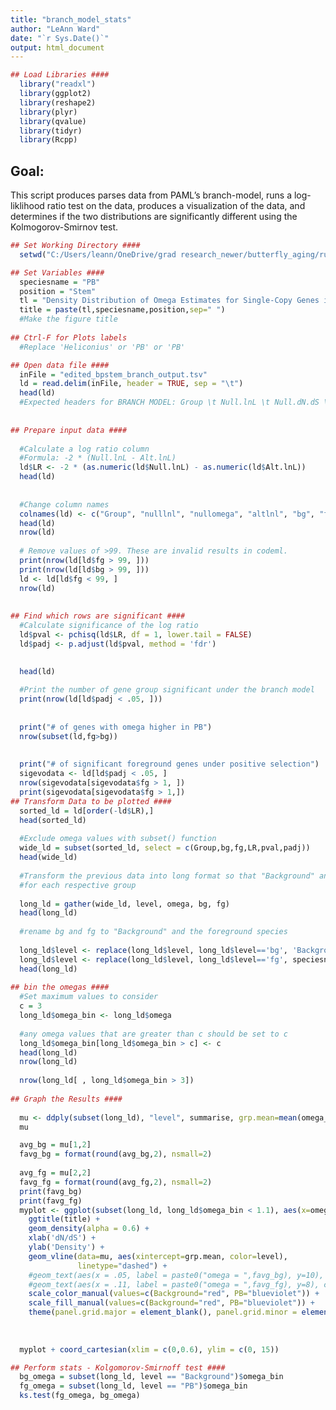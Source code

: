 ---
title: "branch_model_stats"
author: "LeAnn Ward"
date: "`r Sys.Date()`"
output: html_document
---

```{r setup, include=FALSE}
## Load Libraries ####
  library("readxl")
  library(ggplot2)
  library(reshape2)
  library(plyr)
  library(qvalue)
  library(tidyr)
  library(Rcpp)

```
## Goal:

This script produces parses data from PAML's branch-model, runs a log-liklihood ratio test on the data, produces a visualization of the data, and determines if the two distributions are significantly different using the Kolmogorov-Smirnov test.

```{r}

## Set Working Directory ####
  setwd("C:/Users/leann/OneDrive/grad research_newer/butterfly_aging/run7/branchmodel/")

## Set Variables ####
  speciesname = "PB"
  position = "Stem"
  tl = "Density Distribution of Omega Estimates for Single-Copy Genes in the"
  title = paste(tl,speciesname,position,sep=" ")
  #Make the figure title
  
## Ctrl-F for Plots labels
  #Replace 'Heliconius' or 'PB' or 'PB'

## Open data file ####
  inFile = "edited_bpstem_branch_output.tsv"
  ld = read.delim(inFile, header = TRUE, sep = "\t")
  head(ld)
  #Expected headers for BRANCH MODEL: Group \t Null.lnL \t Null.dN.dS \t Alt.lnL \t Alt.Omega.0.Background \t Alt.Omega.1
  
  
## Prepare input data ####
  
  #Calculate a log ratio column 
  #Formula: -2 * (Null.lnL - Alt.lnL)
  ld$LR <- -2 * (as.numeric(ld$Null.lnL) - as.numeric(ld$Alt.lnL))
  head(ld)
  
  
  #Change column names
  colnames(ld) <- c("Group", "nulllnl", "nullomega", "altlnl", "bg", "fg", "LR")
  head(ld)
  nrow(ld)
  
  # Remove values of >99. These are invalid results in codeml.
  print(nrow(ld[ld$fg > 99, ]))
  print(nrow(ld[ld$bg > 99, ]))
  ld <- ld[ld$fg < 99, ]
  nrow(ld)
    
    
## Find which rows are significant ####  
  #Calculate significance of the log ratio
  ld$pval <- pchisq(ld$LR, df = 1, lower.tail = FALSE)
  ld$padj <- p.adjust(ld$pval, method = 'fdr')
  

  head(ld)
  
  #Print the number of gene group significant under the branch model
  print(nrow(ld[ld$padj < .05, ]))
  
  
  print("# of genes with omega higher in PB")
  nrow(subset(ld,fg>bg))
  
  
  print("# of significant foreground genes under positive selection")
  sigevodata <- ld[ld$padj < .05, ]
  nrow(sigevodata[sigevodata$fg > 1, ])  
  print(sigevodata[sigevodata$fg > 1,]) 
## Transform Data to be plotted ####
  sorted_ld = ld[order(-ld$LR),]
  head(sorted_ld)
  
  #Exclude omega values with subset() function
  wide_ld = subset(sorted_ld, select = c(Group,bg,fg,LR,pval,padj))
  head(wide_ld)
  
  #Transform the previous data into long format so that "Background" and "Foreground" are categories
  #for each respective group
  
  long_ld = gather(wide_ld, level, omega, bg, fg)
  head(long_ld)
  
  #rename bg and fg to "Background" and the foreground species
 
  long_ld$level <- replace(long_ld$level, long_ld$level=='bg', 'Background')
  long_ld$level <- replace(long_ld$level, long_ld$level=='fg', speciesname)
  head(long_ld)  
  
## bin the omegas ####
  #Set maximum values to consider
  c = 3
  long_ld$omega_bin <- long_ld$omega
  
  #any omega values that are greater than c should be set to c
  long_ld$omega_bin[long_ld$omega_bin > c] <- c
  head(long_ld)
  nrow(long_ld)
  
  nrow(long_ld[ , long_ld$omega_bin > 3])
  
## Graph the Results ####
  
  mu <- ddply(subset(long_ld), "level", summarise, grp.mean=mean(omega_bin))
  mu

  avg_bg = mu[1,2]
  favg_bg = format(round(avg_bg,2), nsmall=2)
  
  avg_fg = mu[2,2]
  favg_fg = format(round(avg_fg,2), nsmall=2)
  print(favg_bg)
  print(favg_fg)
  myplot <- ggplot(subset(long_ld, long_ld$omega_bin < 1.1), aes(x=omega_bin, fill = level, color=level)) +
    ggtitle(title) +
    geom_density(alpha = 0.6) +
    xlab('dN/dS') + 
    ylab('Density') +
    geom_vline(data=mu, aes(xintercept=grp.mean, color=level),
               linetype="dashed") +
    #geom_text(aes(x = .05, label = paste0("omega = ",favg_bg), y=10), colour = "red") +
    #geom_text(aes(x = .11, label = paste0("omega = ",favg_fg), y=8), colour = "blue") +
    scale_color_manual(values=c(Background="red", PB="blueviolet")) +
    scale_fill_manual(values=c(Background="red", PB="blueviolet")) +
    theme(panel.grid.major = element_blank(), panel.grid.minor = element_blank(), panel.background = element_blank(), axis.line =   element_line(colour = "black"))
  
  
  
  myplot + coord_cartesian(xlim = c(0,0.6), ylim = c(0, 15))

## Perform stats - Kolgomorov-Smirnoff test ####
  bg_omega = subset(long_ld, level == "Background")$omega_bin
  fg_omega = subset(long_ld, level == "PB")$omega_bin
  ks.test(fg_omega, bg_omega)
  

```

